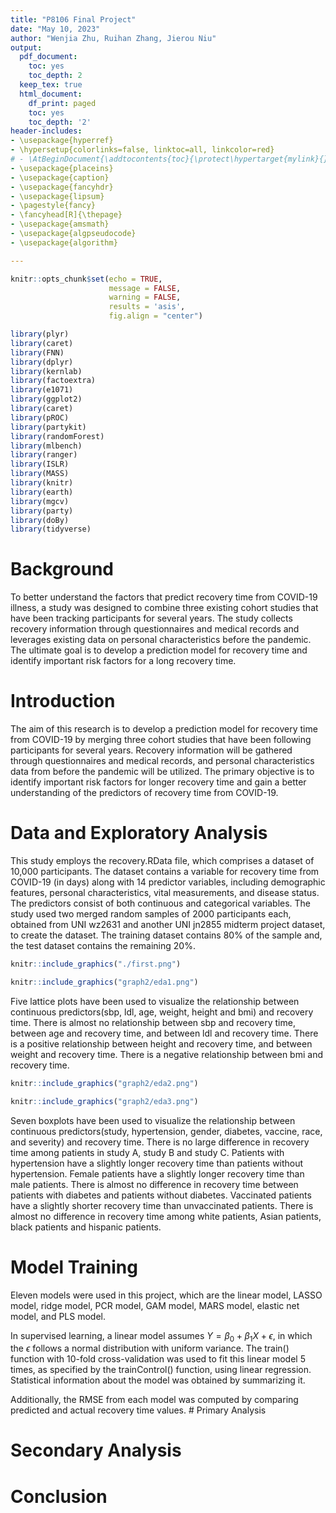 ```yaml
---
title: "P8106 Final Project"
date: "May 10, 2023"
author: "Wenjia Zhu, Ruihan Zhang, Jierou Niu"
output:
  pdf_document:
    toc: yes
    toc_depth: 2
  keep_tex: true
  html_document:
    df_print: paged
    toc: yes
    toc_depth: '2'
header-includes:
- \usepackage{hyperref}
- \hypersetup{colorlinks=false, linktoc=all, linkcolor=red}
# - \AtBeginDocument{\addtocontents{toc}{\protect\hypertarget{mylink}{}\hspace{0.25in}\hspace{0.5in}\par}}
- \usepackage{placeins}
- \usepackage{caption}
- \usepackage{fancyhdr}
- \usepackage{lipsum}
- \pagestyle{fancy}
- \fancyhead[R]{\thepage}
- \usepackage{amsmath}
- \usepackage{algpseudocode}
- \usepackage{algorithm}

--- 
```


```r
knitr::opts_chunk$set(echo = TRUE, 
                      message = FALSE, 
                      warning = FALSE, 
                      results = 'asis', 
                      fig.align = "center")
```

\newpage

```r

library(plyr)
library(caret)
library(FNN) 
library(dplyr)
library(kernlab)
library(factoextra)
library(e1071)
library(ggplot2)
library(caret)
library(pROC)
library(partykit)
library(randomForest)
library(mlbench)
library(ranger)
library(ISLR)
library(MASS)
library(knitr)
library(earth)
library(mgcv)
library(party)
library(doBy) 
library(tidyverse)
```

# Background
To better understand the factors that predict recovery time from COVID-19 illness, a study was designed to combine three existing cohort studies that have been tracking participants for several years. The study collects recovery information through questionnaires and medical records and leverages existing data on personal characteristics before the pandemic. The ultimate goal is to develop a prediction model for recovery time and identify important risk factors for a long recovery time.

# Introduction
The aim of this research is to develop a prediction model for recovery time from COVID-19 by merging three cohort studies that have been following participants for several years. Recovery information will be gathered through questionnaires and medical records, and personal characteristics data from before the pandemic will be utilized. The primary objective is to identify important risk factors for longer recovery time and gain a better understanding of the predictors of recovery time from COVID-19.

# Data and Exploratory Analysis
This study employs the recovery.RData file, which comprises a dataset of 10,000 participants. The dataset contains a variable for recovery time from COVID-19 (in days) along with 14 predictor variables, including demographic features, personal characteristics, vital measurements, and disease status. The predictors consist of both continuous and categorical variables. The study used two merged random samples of 2000 participants each, obtained from UNI wz2631 and another UNI jn2855 midterm project dataset, to create the dataset. The training dataset contains 80% of the sample and, the test dataset contains the remaining 20%. 

```r
knitr::include_graphics("./first.png")
```

```r
knitr::include_graphics("graph2/eda1.png")
```
\begin{center}
Figure 1. the relationship between continous predictors(sbp, ldl, age, weight, height and bmi) and recovery time
\end{center}
Five lattice plots have been used to visualize the relationship between continuous predictors(sbp, ldl, age, weight, height and bmi) and recovery time. There is almost no relationship between sbp and recovery time, between age and recovery time, and between ldl and recovery time. There is a positive relationship between height and recovery time, and between weight and recovery time. There is a negative relationship between bmi and recovery time.

```r
knitr::include_graphics("graph2/eda2.png")
```
```r
knitr::include_graphics("graph2/eda3.png")
```
\begin{center}
Figure 2. the relationship between categorical predictors(study, hypertension, gender, diabetes, vaccine, race, and severity) and recovery time
\end{center}
Seven boxplots have been used to visualize the relationship between continuous predictors(study, hypertension, gender, diabetes, vaccine, race, and severity) and recovery time. There is no large difference in recovery time among patients in study A, study B and study C. Patients with hypertension have a slightly longer recovery time than patients without hypertension. Female patients have a slightly longer recovery time than male patients. There is almost no difference in recovery time between patients with diabetes and patients without diabetes. Vaccinated patients have a slightly shorter recovery time than unvaccinated patients. There is almost no difference in recovery time among white patients, Asian patients, black patients and hispanic patients. 


# Model Training
Eleven models were used in this project, which are the linear model, LASSO model, ridge model, PCR model, GAM model, MARS model, elastic net model, and PLS model.

In supervised learning, a linear model assumes $Y=\beta_0+\beta_1X+\epsilon$, in which the $\epsilon$ follows a normal distribution with uniform variance. The train() function with 10-fold cross-validation was used to fit this linear model 5 times, as specified by the trainControl() function, using linear regression. Statistical information about the model was obtained by summarizing it. 

Additionally, the RMSE from each model was computed by comparing predicted and actual recovery time values.
# Primary Analysis

# Secondary Analysis

# Conclusion